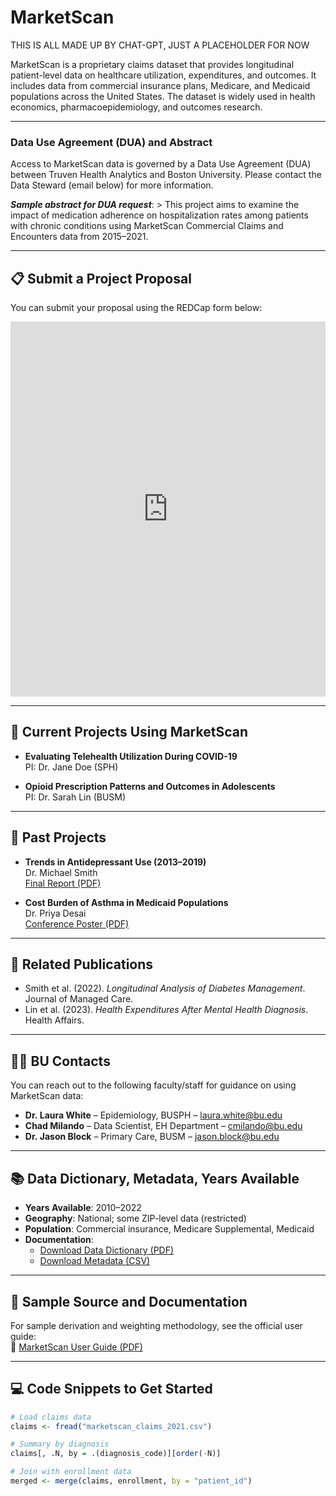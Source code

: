 # MarketScan { .unnumbered}

::: {.callout-warning}
THIS IS ALL MADE UP BY CHAT-GPT, JUST A PLACEHOLDER FOR NOW
:::

MarketScan is a proprietary claims dataset that provides longitudinal patient-level data on healthcare utilization, expenditures, and outcomes. It includes data from commercial insurance plans, Medicare, and Medicaid populations across the United States. The dataset is widely used in health economics, pharmacoepidemiology, and outcomes research.

---

### Data Use Agreement (DUA) and Abstract

Access to MarketScan data is governed by a Data Use Agreement (DUA) between Truven Health Analytics and Boston University. Please contact the Data Steward (email below) for more information.

_**Sample abstract for DUA request**_:
> This project aims to examine the impact of medication adherence on hospitalization rates among patients with chronic conditions using MarketScan Commercial Claims and Encounters data from 2015–2021.

---

## 📋 Submit a Project Proposal

You can submit your proposal using the REDCap form below:

<iframe src="https://redcap.bu.edu/surveys/?s=EXAMPLEFORMCODE" width="100%" height="600px" frameborder="0">
</iframe>

---

## 🚧 Current Projects Using MarketScan

- **Evaluating Telehealth Utilization During COVID-19**  
  PI: Dr. Jane Doe (SPH)

- **Opioid Prescription Patterns and Outcomes in Adolescents**  
  PI: Dr. Sarah Lin (BUSM)

---

## 📁 Past Projects

- **Trends in Antidepressant Use (2013–2019)**  
  Dr. Michael Smith  
  [Final Report (PDF)](link-to-report)

- **Cost Burden of Asthma in Medicaid Populations**  
  Dr. Priya Desai  
  [Conference Poster (PDF)](link-to-poster)

---

## 📄 Related Publications

- Smith et al. (2022). *Longitudinal Analysis of Diabetes Management*. Journal of Managed Care.  
- Lin et al. (2023). *Health Expenditures After Mental Health Diagnosis*. Health Affairs.

---

## 🧑‍🏫 BU Contacts

You can reach out to the following faculty/staff for guidance on using MarketScan data:

- **Dr. Laura White** – Epidemiology, BUSPH – [laura.white@bu.edu](mailto:laura.white@bu.edu)  
- **Chad Milando** – Data Scientist, EH Department – [cmilando@bu.edu](mailto:cmilando@bu.edu)  
- **Dr. Jason Block** – Primary Care, BUSM – [jason.block@bu.edu](mailto:jason.block@bu.edu)  

---

## 📚 Data Dictionary, Metadata, Years Available

- **Years Available**: 2010–2022  
- **Geography**: National; some ZIP-level data (restricted)  
- **Population**: Commercial insurance, Medicare Supplemental, Medicaid  
- **Documentation**:
  - [Download Data Dictionary (PDF)](link-to-dictionary)
  - [Download Metadata (CSV)](link-to-metadata)

---

## 📌 Sample Source and Documentation

For sample derivation and weighting methodology, see the official user guide:  
📎 [MarketScan User Guide (PDF)](link-to-user-guide.pdf)

---

## 💻 Code Snippets to Get Started

```r
# Load claims data
claims <- fread("marketscan_claims_2021.csv")

# Summary by diagnosis
claims[, .N, by = .(diagnosis_code)][order(-N)]

# Join with enrollment data
merged <- merge(claims, enrollment, by = "patient_id")
```

 
